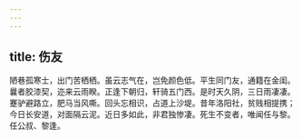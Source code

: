 ```yaml
---
---
---
```

title: 伤友
---



陋巷孤寒士，出门苦栖栖。虽云志气在，岂免颜色低。平生同门友，通籍在金闺。曩者胶漆契，迩来云雨睽。正逢下朝归，轩骑五门西。是时天久阴，三日雨凄凄。蹇驴避路立，肥马当风嘶。回头忘相识，占道上沙堤。昔年洛阳社，贫贱相提携；今日长安道，对面隔云泥。近日多如此，非君独惨凄。死生不变者，唯闻任与黎。任公叔、黎逢。